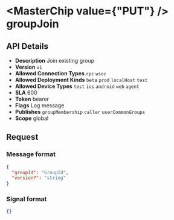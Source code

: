 
# <MasterChip value={"PUT"} /> groupJoin

## API Details

- **Description** Join existing group
- **Version** `v1`
- **Allowed Connection Types** `rpc` `wsoc` 
- **Allowed Deployment Kinds** `beta` `prod` `localHost` `test` 
- **Allowed Device Types** `test` `ios` `android` `web` `agent` 
- **SLA** 600
- **Token** bearer
- **Flags** Log message
- **Publishes** `groupMembership` `caller` `userCommonGroups` 
- **Scope** global


## Request

### Message format

```json
{
  "groupId": "GroupId",
  "version?": "string"
}
```

### Signal format

```json
{}
```

